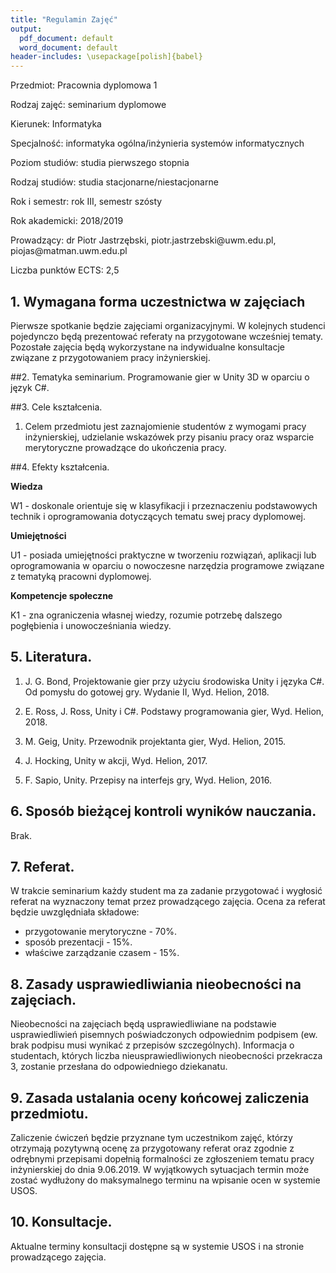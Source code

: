 ```yaml
---
title: "Regulamin Zajęć"
output:
  pdf_document: default
  word_document: default
header-includes: \usepackage[polish]{babel}
---
```


Przedmiot: Pracownia dyplomowa 1

Rodzaj zajęć: seminarium dyplomowe

Kierunek: Informatyka

Specjalność: informatyka ogólna/inżynieria systemów informatycznych

Poziom studiów: studia pierwszego stopnia

Rodzaj studiów: studia stacjonarne/niestacjonarne

Rok i semestr: rok III, semestr szósty

Rok akademicki: 2018/2019

Prowadzący: dr Piotr Jastrzębski, piotr.jastrzebski@uwm.edu.pl, piojas@matman.uwm.edu.pl

Liczba punktów ECTS: 2,5

## 1. Wymagana forma uczestnictwa w zajęciach
Pierwsze spotkanie będzie zajęciami organizacyjnymi. W kolejnych studenci pojedynczo będą prezentować referaty na przygotowane wcześniej tematy. Pozostałe zajęcia będą wykorzystane na indywidualne konsultacje związane z przygotowaniem pracy inżynierskiej.

##2. Tematyka seminarium.
Programowanie gier w Unity 3D w oparciu o język C#.

##3. Cele kształcenia.

1. Celem przedmiotu jest zaznajomienie studentów z wymogami pracy inżynierskiej, udzielanie wskazówek przy pisaniu pracy oraz wsparcie merytoryczne prowadzące do ukończenia pracy.

##4. Efekty kształcenia.

**Wiedza**

W1 - doskonale orientuje się w klasyfikacji i przeznaczeniu podstawowych technik i oprogramowania dotyczących tematu swej pracy dyplomowej.

**Umiejętności**

U1 - posiada umiejętności praktyczne w tworzeniu rozwiązań, aplikacji lub oprogramowania w oparciu o nowoczesne narzędzia programowe związane z tematyką pracowni dyplomowej.

**Kompetencje społeczne**

K1 - zna ograniczenia własnej wiedzy, rozumie potrzebę dalszego pogłębienia i unowocześniania wiedzy.

## 5. Literatura.

1. J. G. Bond, Projektowanie gier przy użyciu środowiska Unity i języka C#. Od pomysłu do gotowej gry. Wydanie II, Wyd. Helion, 2018.

2. E. Ross, J. Ross, Unity i C#. Podstawy programowania gier, Wyd. Helion, 2018.

3. M. Geig, Unity. Przewodnik projektanta gier, Wyd. Helion, 2015.

4. J. Hocking, Unity w akcji, Wyd. Helion, 2017.

5. F. Sapio, Unity. Przepisy na interfejs gry, Wyd. Helion, 2016.

## 6. Sposób bieżącej kontroli wyników nauczania.

Brak.

## 7. Referat.
W trakcie seminarium każdy student ma za zadanie przygotować i wygłosić referat na wyznaczony temat przez prowadzącego zajęcia. Ocena za referat będzie uwzględniała składowe:

* przygotowanie merytoryczne - 70%.
* sposób prezentacji - 15%.
* właściwe zarządzanie czasem - 15%.

## 8. Zasady usprawiedliwiania nieobecności na zajęciach.
Nieobecności na zajęciach będą usprawiedliwiane na podstawie usprawiedliwień pisemnych
poświadczonych odpowiednim podpisem (ew. brak podpisu musi wynikać z przepisów szczególnych). Informacja o studentach, których liczba nieusprawiedliwionych nieobecności przekracza 3, zostanie przesłana do odpowiedniego dziekanatu.

## 9. Zasada ustalania oceny końcowej zaliczenia przedmiotu.
Zaliczenie ćwiczeń będzie przyznane tym uczestnikom zajęć, którzy otrzymają pozytywną ocenę za przygotowany referat oraz zgodnie z odrębnymi przepisami dopełnią formalności ze zgłoszeniem tematu pracy inżynierskiej do dnia 9.06.2019. W wyjątkowych sytuacjach termin może zostać wydłużony do maksymalnego terminu na wpisanie ocen w systemie USOS.

## 10. Konsultacje.
Aktualne terminy konsultacji dostępne są w systemie USOS i na stronie prowadzącego zajęcia.










